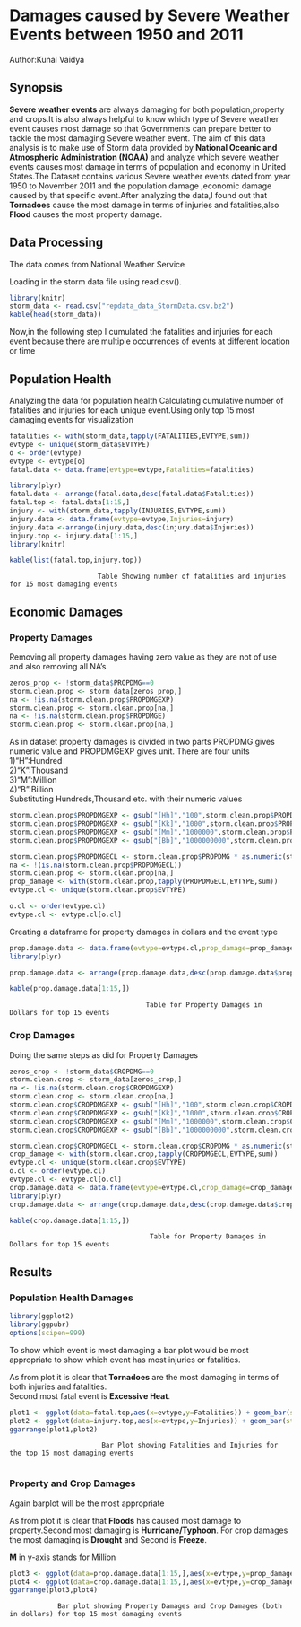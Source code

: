 
**Damages caused by Severe Weather Events between 1950 and 2011**
======================================
Author:Kunal Vaidya

## **Synopsis**
**Severe weather events** are always damaging for both population,property and crops.It is also always helpful to know which type of Severe weather event causes most damage so that Governments can prepare better to tackle the most damaging Severe weather event. The aim of this data analysis is to make use of Storm data provided by **National Oceanic and Atmospheric Administration (NOAA)** and analyze which severe weather events causes most damage in terms of population and economy in United States.The Dataset contains various Severe weather events dated from year 1950 to November 2011 and the population damage ,economic damage caused by that specific event.After analyzing the data,I found out that **Tornadoes** cause the most damage in terms of injuries and fatalities,also **Flood** causes the most property damage.

## **Data Processing**

The data comes from National Weather Service

Loading in the storm data file using read.csv().


```{r,echo=TRUE,cache=TRUE}
library(knitr)
storm_data <- read.csv("repdata_data_StormData.csv.bz2")
kable(head(storm_data))
```
Now,in the following step I cumulated the fatalities and injuries for each event because there are multiple occurrences of events at different location or time

## **Population Health**
Analyzing the data for population health 
Calculating cumulative number of fatalities and injuries for each unique event.Using only top 15 most damaging events for visualization
```{r,echo=TRUE}
fatalities <- with(storm_data,tapply(FATALITIES,EVTYPE,sum))
evtype <- unique(storm_data$EVTYPE)
o <- order(evtype)
evtype <- evtype[o]
fatal.data <- data.frame(evtype=evtype,Fatalities=fatalities)

library(plyr)
fatal.data <- arrange(fatal.data,desc(fatal.data$Fatalities))
fatal.top <- fatal.data[1:15,]
injury <- with(storm_data,tapply(INJURIES,EVTYPE,sum))
injury.data <- data.frame(evtype=evtype,Injuries=injury)
injury.data <-arrange(injury.data,desc(injury.data$Injuries))
injury.top <- injury.data[1:15,]
library(knitr)

kable(list(fatal.top,injury.top))
```
                 
                          Table Showing number of fatalities and injuries for 15 most damaging events

## **Economic Damages**

### **Property Damages**

Removing all property damages having zero value as they are not of use and also removing all NA's
```{r,echo=TRUE,cache=TRUE}
zeros_prop <- !storm_data$PROPDMG==0
storm.clean.prop <- storm_data[zeros_prop,]
na <- !is.na(storm.clean.prop$PROPDMGEXP)
storm.clean.prop <- storm.clean.prop[na,]
na <- !is.na(storm.clean.prop$PROPDMGE)
storm.clean.prop <- storm.clean.prop[na,]
```

As in dataset property damages is divided in two parts PROPDMG gives numeric value and PROPDMGEXP gives unit.
There are four units  
1)"H":Hundred  
2)"K":Thousand  
3)"M":Million  
4)"B":Billion  
Substituting Hundreds,Thousand etc. with their numeric values
```{r,echo=TRUE}
storm.clean.prop$PROPDMGEXP <- gsub("[Hh]","100",storm.clean.prop$PROPDMGEXP)
storm.clean.prop$PROPDMGEXP <- gsub("[Kk]","1000",storm.clean.prop$PROPDMGEXP)
storm.clean.prop$PROPDMGEXP <- gsub("[Mm]","1000000",storm.clean.prop$PROPDMGEXP)
storm.clean.prop$PROPDMGEXP <- gsub("[Bb]","1000000000",storm.clean.prop$PROPDMGEXP)

storm.clean.prop$PROPDMGECL <- storm.clean.prop$PROPDMG * as.numeric(storm.clean.prop$PROPDMGEXP)
na <- !(is.na(storm.clean.prop$PROPDMGECL))
storm.clean.prop <- storm.clean.prop[na,]
prop_damage <- with(storm.clean.prop,tapply(PROPDMGECL,EVTYPE,sum))
evtype.cl <- unique(storm.clean.prop$EVTYPE)

o.cl <- order(evtype.cl)
evtype.cl <- evtype.cl[o.cl]
```

Creating a dataframe for property damages in dollars and the event type

```{r,echo=TRUE}
prop.damage.data <- data.frame(evtype=evtype.cl,prop_damage=prop_damage)
library(plyr)

prop.damage.data <- arrange(prop.damage.data,desc(prop.damage.data$prop_damage))

kable(prop.damage.data[1:15,])
```

                                      Table for Property Damages in Dollars for top 15 events

### **Crop Damages**
Doing the same steps as did for Property Damages
```{r,echo=TRUE,cache=TRUE}
zeros_crop <- !storm_data$CROPDMG==0
storm.clean.crop <- storm_data[zeros_crop,]
na <- !is.na(storm.clean.crop$CROPDMGEXP)
storm.clean.crop <- storm.clean.crop[na,]
storm.clean.crop$CROPDMGEXP <- gsub("[Hh]","100",storm.clean.crop$CROPDMGEXP)
storm.clean.crop$CROPDMGEXP <- gsub("[Kk]","1000",storm.clean.crop$CROPDMGEXP)
storm.clean.crop$CROPDMGEXP <- gsub("[Mm]","1000000",storm.clean.crop$CROPDMGEXP)
storm.clean.crop$CROPDMGEXP <- gsub("[Bb]","1000000000",storm.clean.crop$CROPDMGEXP)

storm.clean.crop$CROPDMGECL <- storm.clean.crop$CROPDMG * as.numeric(storm.clean.crop$CROPDMGEXP)
crop_damage <- with(storm.clean.crop,tapply(CROPDMGECL,EVTYPE,sum))
evtype.cl <- unique(storm.clean.crop$EVTYPE)
o.cl <- order(evtype.cl)
evtype.cl <- evtype.cl[o.cl]
crop.damage.data <- data.frame(evtype=evtype.cl,crop_damage=crop_damage)
library(plyr)
crop.damage.data <- arrange(crop.damage.data,desc(crop.damage.data$crop_damage))

kable(crop.damage.data[1:15,])
```

                                       Table for Property Damages in Dollars for top 15 events

## **Results**
### **Population Health Damages**

```{r,echo=TRUE}
library(ggplot2)
library(ggpubr)
options(scipen=999)
```
To show which event is most damaging a bar plot would be most appropriate to show which event has most injuries or fatalities.  


As from plot it is clear that **Tornadoes** are the most damaging in terms of both injuries and fatalities.  
Second most fatal event is **Excessive Heat**.
```{r,echo=TRUE,fig.width=15,fig.height=7}
plot1 <- ggplot(data=fatal.top,aes(x=evtype,y=Fatalities)) + geom_bar(stat='identity',aes(fill=evtype)) + theme(axis.text.x =element_text(angle=45,vjust=0.8,hjust=1)) + xlab("Event Type") +  ggtitle("Fatalities caused by Severe Weather Events between 1950 and 2011")
plot2 <- ggplot(data=injury.top,aes(x=evtype,y=Injuries)) + geom_bar(stat='identity',aes(fill=evtype)) +  theme(axis.text.x =element_text(angle=45,vjust=0.8,hjust=1)) + xlab("Event Type") +  ggtitle("Injuries caused by Severe Weather Events between 1950 and 2011")
ggarrange(plot1,plot2)
```
          
                           Bar Plot showing Fatalities and Injuries for the top 15 most damaging events
     
### **Property and Crop Damages**
Again barplot will be the most appropriate

As from plot it is clear that **Floods** has caused most damage to property.Second most damaging is **Hurricane/Typhoon**.
For crop damages the most damaging is **Drought** and Second is **Freeze**.  

**M** in y-axis stands for Million
```{r,echo=TRUE,fig.width=15,fig.height=7}
plot3 <- ggplot(data=prop.damage.data[1:15,],aes(x=evtype,y=prop_damage)) + geom_bar(stat='identity',aes(fill=evtype)) + theme(axis.text.x =element_text(angle=45,vjust=0.8,hjust=1)) + ylab("Property Damage ($) ") + xlab('Event Type') + scale_y_continuous(labels=function(x){paste0(x/1000000,"M")}) + ggtitle("Property Damage caused by Severe Weather Events between 1950 and 2011")
plot4 <- ggplot(data=crop.damage.data[1:15,],aes(x=evtype,y=crop_damage)) + geom_bar(stat='identity',aes(fill=evtype)) + theme(axis.text.x =element_text(angle=45,vjust=0.8,hjust=1)) + ylab("Crop Damage ($) ") + xlab('Event Type') + scale_y_continuous(labels=function(x){paste0(x/1000000,"M")}) +  ggtitle("Crop Damage caused by Severe Weather Events between 1950 and 2011")
ggarrange(plot3,plot4)
```

                Bar plot showing Property Damages and Crop Damages (both in dollars) for top 15 most damaging events
